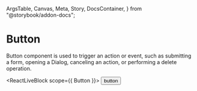   ArgsTable,
  Canvas,
  Meta,
  Story,
  DocsContainer,
} from "@storybook/addon-docs";



<Meta title="Components/Forms/Button" component={Button} />

# Button

<StoryHeading label="Import" />

<CodeSnippet code='import { Button } from "@brikke-ui/button";' />

<StoryHeading label="Usage" />

Button component is used to trigger an action or event, such as submitting a form, opening a Dialog, canceling an action, or performing a delete operation.

<ReactLiveBlock scope={{ Button }}>
  <Button>button</Button>
</ReactLiveBlock>

<StoryHeading label="Props" />

<ArgsTable of={Button} />

<StoryHeading label="Variants" />

<Story name="variants" story={examples.variants} />

<StoryHeading label="Sizes" />

<Story name="sizes" story={examples.sizes} />
